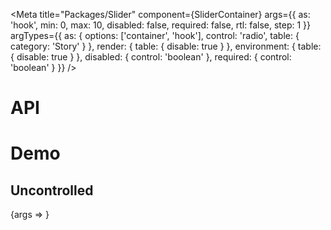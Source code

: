 

<Meta
  title="Packages/Slider"
  component={SliderContainer}
  args={{ as: 'hook', min: 0, max: 10, disabled: false, required: false, rtl: false, step: 1 }}
  argTypes={{
    as: {
      options: ['container', 'hook'],
      control: 'radio',
      table: { category: 'Story' }
    },
    render: {
      table: {
        disable: true
      }
    },
    environment: {
      table: {
        disable: true
      }
    },
    disabled: {
      control: 'boolean'
    },
    required: {
      control: 'boolean'
    }
  }}
/>

# API

<ArgsTable />

# Demo

## Uncontrolled

<Canvas>
  <Story
    name="Uncontrolled"
    args={{
      defaultMinValue: 3,
      defaultMaxValue: 8
    }}
  >
    {args => <SliderStory {...args} />}
  </Story>
</Canvas>

